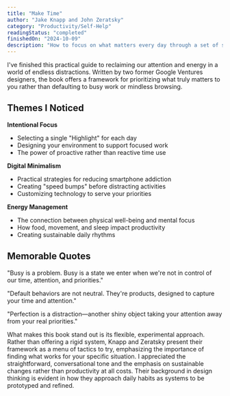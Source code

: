 ```yaml
---
title: "Make Time"
author: "Jake Knapp and John Zeratsky"
category: "Productivity/Self-Help"
readingStatus: "completed"
finishedOn: "2024-10-09"
description: "How to focus on what matters every day through a set of simple but powerful tactics."
---
```


I've finished this practical guide to reclaiming our attention and energy in a world of endless
distractions. Written by two former Google Ventures designers, the book offers a framework for
prioritizing what truly matters to you rather than defaulting to busy work or mindless browsing.

## Themes I Noticed

**Intentional Focus**

- Selecting a single "Highlight" for each day
- Designing your environment to support focused work
- The power of proactive rather than reactive time use

**Digital Minimalism**

- Practical strategies for reducing smartphone addiction
- Creating "speed bumps" before distracting activities
- Customizing technology to serve your priorities

**Energy Management**

- The connection between physical well-being and mental focus
- How food, movement, and sleep impact productivity
- Creating sustainable daily rhythms

## Memorable Quotes

"Busy is a problem. Busy is a state we enter when we're not in control of our time, attention, and
priorities."

"Default behaviors are not neutral. They're products, designed to capture your time and attention."

"Perfection is a distraction—another shiny object taking your attention away from your real
priorities."

What makes this book stand out is its flexible, experimental approach. Rather than offering a rigid
system, Knapp and Zeratsky present their framework as a menu of tactics to try, emphasizing the
importance of finding what works for your specific situation. I appreciated the straightforward,
conversational tone and the emphasis on sustainable changes rather than productivity at all costs.
Their background in design thinking is evident in how they approach daily habits as systems to be
prototyped and refined.
